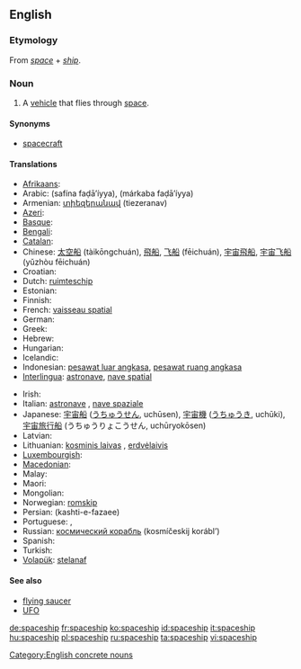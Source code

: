{{wikipedia|dab=spaceship}}
==English==

===Etymology===
From ''[[space]]'' + ''[[ship]]''.

===Noun===
{{en-noun}}

# A [[vehicle]] that flies through [[space]].

====Synonyms====
* [[spacecraft]]

====Translations====
{{trans-top|vehicle that flies through space}}
* [[Afrikaans]]: {{t|af|ruimteskip|xs=Afrikaans}}
* Arabic: {{Arab|[[سفينة فضائية]]}} (safína faḍā’íyya), {{Arab|[[مركبة فضائية]]}} (márkaba faḍāʼíyya)
* Armenian: [[տիեզերանավ]] (tiezeranav)
* [[Azeri]]: {{t|az|kosmik gəmi|xs=Azeri}}
* [[Basque]]: {{t|eu|espazio-ontzi|xs=Basque}}
* [[Bengali]]: {{t|bn|মহাকাশযান|sc=Beng|xs=Bengali}}
* [[Catalan]]: {{t|ca|nau espacial}}
* Chinese: [[太空船]] (tàikōngchuán), [[飛船]], [[飞船]] (fēichuán), [[宇宙飛船]], [[宇宙飞船]] (yǔzhòu fēichuán)
* Croatian: {{t|hr|svemirski brod}}
* Dutch: [[ruimteschip]] {{n}}
* Estonian: {{t|et|kosmoselaev}}
* Finnish: {{t+|fi|avaruusalus}}
* French: [[vaisseau spatial]] {{m}}
* German: {{t+|de|Raumschiff|n}}
* Greek: {{t|el|διαστημόπλοιο|sc=Grek}}
* Hebrew: {{t|he|ספינת-חלל |sc=Hebr}}
* Hungarian: {{t+|hu|űrhajó}}
* Icelandic: {{t+|is|geimskip|n}}
* Indonesian: [[pesawat luar angkasa]], [[pesawat ruang angkasa]]
* [[Interlingua]]: [[astronave]], [[nave spatial]]
{{trans-mid}}
* Irish: {{t|ga|spásárthach|xs=Irish}}
* Italian: [[astronave]] {{f}}, [[nave spaziale]] {{m}}
* Japanese: [[宇宙船]] ([[うちゅうせん]], uchūsen), [[宇宙機]] ([[うちゅうき]], uchūki), [[宇宙旅行船]] (うちゅうりょこうせん, uchūryokōsen)
* Latvian: {{t|lv|kosmosa kuģis}}
* Lithuanian: [[kosminis laivas]] {{m}}, [[erdvėlaivis]] {{m}}
* [[Luxembourgish]]: {{t|lb|Raumschëff}}
* [[Macedonian]]: {{t|mk|вселенски брод|sc=Cyrl}}
* Malay: {{t|ms|kapal angkasa lepas }}
* Maori: {{t|mi|waka ātea}}
* Mongolian: {{t|mn|сансрын хөлөг |sc=Cyrl}}
* Norwegian: [[romskip]] {{n}}
* Persian: {{fa-Arab|[[کشتی فضایی]]}} (kashti-e-fazaee)
* Portuguese: {{t+|pt|espaçonave|f}}, {{t-|pt|nave espacial|f}}
* Russian: [[космический корабль]] (kosmíčeskij korábl’) {{m}}
* Spanish: {{t-|es|nave espacial|f}}
* Turkish: {{t+|tr|uzay gemisi}}
* [[Volapük]]: [[stelanaf]]
{{trans-bottom}}

====See also====
* [[flying saucer]]
* [[UFO]]

[[Category:English concrete nouns]]

[[de:spaceship]]
[[fr:spaceship]]
[[ko:spaceship]]
[[id:spaceship]]
[[it:spaceship]]
[[hu:spaceship]]
[[pl:spaceship]]
[[ru:spaceship]]
[[ta:spaceship]]
[[vi:spaceship]]